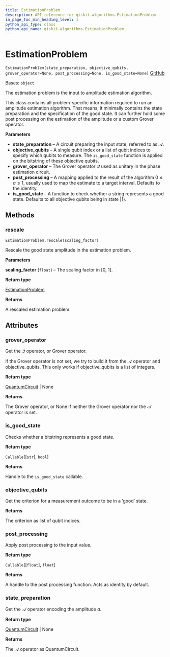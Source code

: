 ```yaml
---
title: EstimationProblem
description: API reference for qiskit.algorithms.EstimationProblem
in_page_toc_min_heading_level: 1
python_api_type: class
python_api_name: qiskit.algorithms.EstimationProblem
---
```


# EstimationProblem

<span id="qiskit.algorithms.EstimationProblem" />

`EstimationProblem(state_preparation, objective_qubits, grover_operator=None, post_processing=None, is_good_state=None)` [GitHub](https://github.com/qiskit/qiskit/tree/stable/0.22/qiskit/algorithms/amplitude_estimators/estimation_problem.py "view source code")

Bases: `object`

The estimation problem is the input to amplitude estimation algorithm.

This class contains all problem-specific information required to run an amplitude estimation algorithm. That means, it minimally contains the state preparation and the specification of the good state. It can further hold some post processing on the estimation of the amplitude or a custom Grover operator.

**Parameters**

*   **state\_preparation** – A circuit preparing the input state, referred to as $\mathcal{A}$.
*   **objective\_qubits** – A single qubit index or a list of qubit indices to specify which qubits to measure. The `is_good_state` function is applied on the bitstring of these objective qubits.
*   **grover\_operator** – The Grover operator $\mathcal{Q}$ used as unitary in the phase estimation circuit.
*   **post\_processing** – A mapping applied to the result of the algorithm $0 \leq a \leq 1$, usually used to map the estimate to a target interval. Defaults to the identity.
*   **is\_good\_state** – A function to check whether a string represents a good state. Defaults to all objective qubits being in state $|1\rangle$.

## Methods

### rescale

<span id="qiskit.algorithms.EstimationProblem.rescale" />

`EstimationProblem.rescale(scaling_factor)`

Rescale the good state amplitude in the estimation problem.

**Parameters**

**scaling\_factor** (`float`) – The scaling factor in \[0, 1].

**Return type**

[EstimationProblem](qiskit.algorithms.EstimationProblem "qiskit.algorithms.EstimationProblem")

**Returns**

A rescaled estimation problem.

## Attributes

<span id="qiskit.algorithms.EstimationProblem.grover_operator" />

### grover\_operator

Get the $\mathcal{Q}$ operator, or Grover operator.

If the Grover operator is not set, we try to build it from the $\mathcal{A}$ operator and objective\_qubits. This only works if objective\_qubits is a list of integers.

**Return type**

[QuantumCircuit](qiskit.circuit.QuantumCircuit "qiskit.circuit.QuantumCircuit") | None

**Returns**

The Grover operator, or None if neither the Grover operator nor the $\mathcal{A}$ operator is set.

<span id="qiskit.algorithms.EstimationProblem.is_good_state" />

### is\_good\_state

Checks whether a bitstring represents a good state.

**Return type**

`Callable`\[\[`str`], `bool`]

**Returns**

Handle to the `is_good_state` callable.

<span id="qiskit.algorithms.EstimationProblem.objective_qubits" />

### objective\_qubits

Get the criterion for a measurement outcome to be in a ‘good’ state.

**Returns**

The criterion as list of qubit indices.

<span id="qiskit.algorithms.EstimationProblem.post_processing" />

### post\_processing

Apply post processing to the input value.

**Return type**

`Callable`\[\[`float`], `float`]

**Returns**

A handle to the post processing function. Acts as identity by default.

<span id="qiskit.algorithms.EstimationProblem.state_preparation" />

### state\_preparation

Get the $\mathcal{A}$ operator encoding the amplitude $a$.

**Return type**

[QuantumCircuit](qiskit.circuit.QuantumCircuit "qiskit.circuit.QuantumCircuit") | None

**Returns**

The $\mathcal{A}$ operator as QuantumCircuit.

